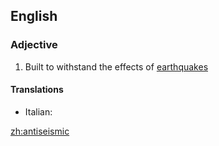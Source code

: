 ==English==

===Adjective===
{{en-adj}}

#{{architecture}} Built to withstand the effects of [[earthquake]]s

====Translations====
{{trans-top|antiseismic}}
*Italian: {{t-|it|antisismico}}
{{trans-mid}}

{{trans-bottom}}

[[zh:antiseismic]]
